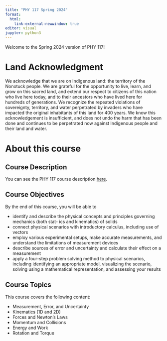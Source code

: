 ```yaml
---
title: "PHY 117 Spring 2024"
format: 
  html:
    link-external-newwindow: true
editor: visual
jupyter: python3
---
```


Welcome to the Spring 2024 version of PHY 117!

# Land Acknowledgment

We acknowledge that we are on Indigenous land: the territory of the Nonotuck people. We are grateful for the opportunity to live, learn, and grow on this sacred land, and extend our respect to citizens of this nation who live here today, and to their ancestors who have lived here for hundreds of generations. We recognize the repeated violations of sovereignty, territory, and water perpetrated by invaders who have impacted the original inhabitants of this land for 400 years. We know this acknowledgement is insufficient, and does not undo the harm that has been done and continues to be perpetrated now against Indigenous people and their land and water.

# About this course

## Course Description

You can see the PHY 117 course description [here](https://phy117.github.io/).

## Course Objectives

By the end of this course, you will be able to

-   identify and describe the physical concepts and principles governing mechanics (both stat- ics and kinematics) of solids
-   connect physical scenarios with introductory calculus, including use of vectors
-   employ various experimental setups, make accurate measurements, and understand the limitations of measurement devices
-   describe sources of error and uncertainty and calculate their effect on a measurement
-   apply a four-step problem solving method to physical scenarios, including identifying an appropriate model, visualizing the scenario, solving using a mathematical representation, and assessing your results

## Course Topics

This course covers the following content:

-   Measurement, Error, and Uncertainty
-   Kinematics (1D and 2D)
-   Forces and Newton's Laws
-   Momentum and Collisions
-   Energy and Work
-   Rotation and Torque
